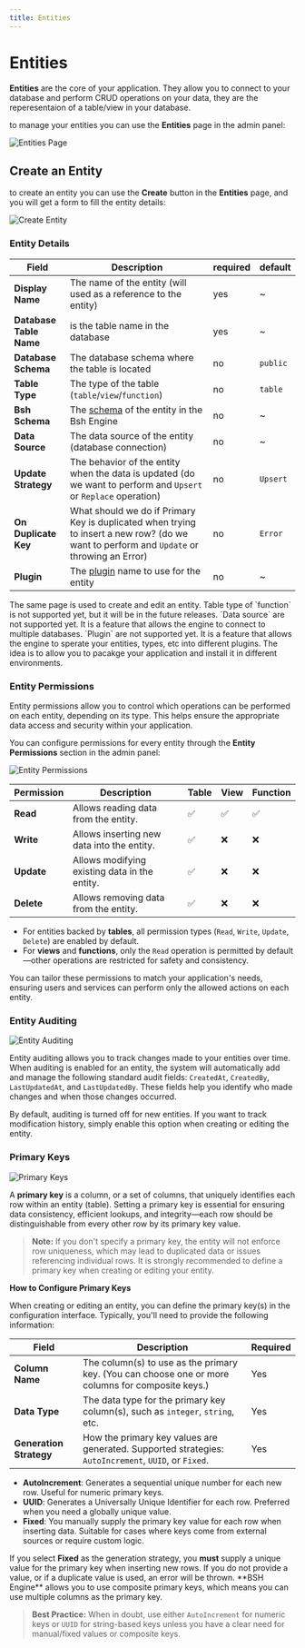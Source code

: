 ```yaml
---
title: Entities
---
```



# Entities

**Entities** are the core of your application. They allow you to connect to your database and perform CRUD operations on your data, they are the reperesentaion of a table/view in your database.

to manage your entities you can use the **Entities** page in the admin panel:

![Entities Page](/images/bsh-egnine/modeling/entities/entities-list-view.png)

## Create an Entity

to create an entity you can use the **Create** button in the **Entities** page, and you will get a form to fill the entity details:

![Create Entity](/images/bsh-egnine/modeling/entities/create-entity.png)

### Entity Details

| Field | Description | required | default |
|-------|-------------|----------|---------------|
| **Display Name** | The name of the entity (will used as a reference to the entity) | yes | ~ |
| **Database Table Name** | is the table name in the database | yes | ~ |
| **Database Schema** | The database schema where the table is located | no | `public` |
| **Table Type** | The type of the table (`table`/`view`/`function`) | no | `table` |
| **Bsh Schema** | The [schema](/docs/bsh-engine/modeling/schemas) of the entity in the Bsh Engine | no | ~ |
| **Data Source**| The data source of the entity (database connection) | no | ~ |
| **Update Strategy** | The behavior of the entity when the data is updated (do we want to perform and `Upsert` or `Replace` operation) | no | `Upsert` |
| **On Duplicate Key** | What should we do if Primary Key is duplicated when trying to insert a new row? (do we want to perform and `Update` or throwing an Error) | no | `Error` |
| **Plugin** | The [plugin](/docs/bsh-engine/packaging) name to use for the entity | no | ~ |

<Callout type='info'>
    The same page is used to create and edit an entity.
</Callout>

<Callout type='warning'>
    Table type of `function` is not supported yet, but it will be in the future releases.
</Callout>

<Callout type='warning'>
    `Data source` are not supported yet. It is a feature that allows the engine to connect to multiple databases.
</Callout>

<Callout type='warning'>
    `Plugin` are not supported yet. It is a feature that allows the engine to sperate your entities, types, etc into different plugins. The idea is to allow you to pacakge your application and install it in different environments.
</Callout>

### Entity Permissions

Entity permissions allow you to control which operations can be performed on each entity, depending on its type. This helps ensure the appropriate data access and security within your application.

You can configure permissions for every entity through the **Entity Permissions** section in the admin panel:

![Entity Permissions](/images/bsh-egnine/modeling/entities/entity-permissions.png)

| Permission | Description | Table | View | Function |
|------------|-------------|-------|------|----------|
| **Read**   | Allows reading data from the entity.             | ✅   | ✅   | ✅        |
| **Write**  | Allows inserting new data into the entity.        | ✅   | ❌   | ❌        |
| **Update** | Allows modifying existing data in the entity.     | ✅   | ❌   | ❌        |
| **Delete** | Allows removing data from the entity.             | ✅   | ❌   | ❌        |

- For entities backed by **tables**, all permission types (`Read`, `Write`, `Update`, `Delete`) are enabled by default.
- For **views** and **functions**, only the `Read` operation is permitted by default—other operations are restricted for safety and consistency.

You can tailor these permissions to match your application's needs, ensuring users and services can perform only the allowed actions on each entity.

### Entity Auditing

![Entity Auditing](/images/bsh-egnine/modeling/entities/entity-auditing.png)

Entity auditing allows you to track changes made to your entities over time. When auditing is enabled for an entity, the system will automatically add and manage the following standard audit fields: `CreatedAt`, `CreatedBy`, `LastUpdatedAt`, and `LastUpdatedBy`. These fields help you identify who made changes and when those changes occurred.

By default, auditing is turned off for new entities. If you want to track modification history, simply enable this option when creating or editing the entity.

### Primary Keys

![Primary Keys](/images/bsh-egnine/modeling/entities/primary-keys.png)

A **primary key** is a column, or a set of columns, that uniquely identifies each row within an entity (table). Setting a primary key is essential for ensuring data consistency, efficient lookups, and integrity—each row should be distinguishable from every other row by its primary key value.

> **Note:** If you don't specify a primary key, the entity will not enforce row uniqueness, which may lead to duplicated data or issues referencing individual rows. It is strongly recommended to define a primary key when creating or editing your entity.

**How to Configure Primary Keys**

When creating or editing an entity, you can define the primary key(s) in the configuration interface. Typically, you'll need to provide the following information:

| Field                | Description                                                      | Required |
|----------------------|------------------------------------------------------------------|----------|
| **Column Name**      | The column(s) to use as the primary key. (You can choose one or more columns for composite keys.) | Yes      |
| **Data Type**        | The data type for the primary key column(s), such as `integer`, `string`, etc. | Yes      |
| **Generation Strategy** | How the primary key values are generated. Supported strategies: `AutoIncrement`, `UUID`, or `Fixed`. | Yes      |

<Callout type='info'>
    <ul>
        <li>
            <strong>AutoIncrement</strong>: Generates a sequential unique number for each new row. Useful for numeric primary keys.
        </li>
        <li>
            <strong>UUID</strong>: Generates a Universally Unique Identifier for each row. Preferred when you need a globally unique value.
        </li>
        <li>
            <strong>Fixed</strong>: You manually supply the primary key value for each row when inserting data. Suitable for cases where keys come from external sources or require custom logic.
        </li>
    </ul>
</Callout>

<Callout type='important'>
    If you select <strong>Fixed</strong> as the generation strategy, you <strong>must</strong> supply a unique value for the primary key when inserting new rows. If you do not provide a value, or if a duplicate value is used, an error will be thrown.
</Callout>

<Callout type='info'>
    **BSH Engine** allows you to use composite primary keys, which means you can use multiple columns as the primary key. 
</Callout>

> **Best Practice:** When in doubt, use either `AutoIncrement` for numeric keys or `UUID` for string-based keys unless you have a clear need for manual/fixed values or composite keys.

## 